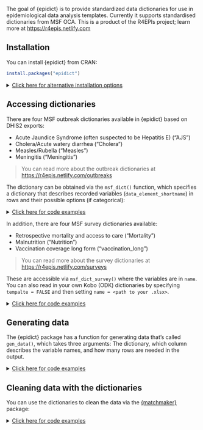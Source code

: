 The goal of {epidict} is to provide standardized data dictionaries for use in 
epidemiological data analysis templates. Currently it supports standardised 
dictionaries from MSF OCA. 
This is a product of the R4EPIs project; learn more at <https://r4epis.netlify.com>

## Installation

You can install {epidict} from CRAN:

``` r
install.packages("epidict")
```

<details>
<!--
NOTE: everything inside the details tag will be collapsed and effectively
hidden from the user
-->
<summary style='text-decoration: underline'>Click here for alternative installation options</summary>
If there is a bugfix or feature that is not yet on CRAN, you can install it via
the {drat} package:


You can install {epidict} from the R4EPI repository:

```r
# install.packages("drat")
drat::addRepo("R4EPI")
install.packages("epidict")
```

You can also install the in-development version from GitHub using the {remotes}
package (but there's no guarantee that it will be stable):

```r
# install.packages("remotes")
remotes::install_github("R4EPI/epidict") 
```

</details>


## Accessing dictionaries

There are four MSF outbreak dictionaries available in {epidict} based on DHIS2
exports:

 - Acute Jaundice Syndrome (often suspected to be Hepatitis E) ("AJS")
 - Cholera/Acute watery diarrhea ("Cholera")
 - Measles/Rubella ("Measles")
 - Meningitis ("Meningitis")

> You can read more about the outbreak dictionaries at <https://r4epis.netlify.com/outbreaks>

The dictionary can be obtained via the `msf_dict()` function, which specifies a
dictionary that describes recorded variables (`data_element_shortname`) in rows
and their possible options (if categorical):

<details>
<!--
NOTE: everything inside the details tag will be collapsed and effectively
hidden from the user
-->
<summary style='text-decoration: underline'>Click here for code examples </summary>

```r
library("epidict")
msf_dict("AJS")
msf_dict("Cholera")
msf_dict("Measles")
msf_dict("Meningitis")
```

</details>

In addition, there are four MSF survey dictionaries available:

 - Retrospective mortality and access to care ("Mortality")
 - Malnutrition ("Nutrition") 
 - Vaccination coverage long form ("vaccination_long")

> You can read more about the survey dictionaries at <https://r4epis.netlify.com/surveys>

These are accessible via `msf_dict_survey()` where the variables are in 
`name`.
You can also read in your own Kobo (ODK) dictionaries by specifying `tempalte = FALSE` 
and then setting `name = <path to your .xlsx>`. 

<details>
<!--
NOTE: everything inside the details tag will be collapsed and effectively
hidden from the user
-->
<summary style='text-decoration: underline'>Click here for code examples </summary>

```r
msf_dict_survey("Mortality")
msf_dict_survey("Nutrition")
msf_dict_survey("Vaccination_long")
```

</details>

## Generating data

The {epidict} package has a function for generating data that's called
`gen_data()`, which takes three arguments: The dictionary, which column
describes the variable names, and how many rows are needed in the output.

<details>
<!--
NOTE: everything inside the details tag will be collapsed and effectively
hidden from the user
-->
<summary style='text-decoration: underline'>Click here for code examples </summary>

```r
gen_data("Measles", varnames = "data_element_shortname", numcases = 100, org = "MSF")
gen_data("Vaccination_long", varnames = "name", numcases = 100, org = "MSF")
```

</details>

## Cleaning data with the dictionaries

You can use the dictionaries to clean the data via the [{matchmaker}](https://www.repidemicsconsortium.org/matchmaker) package:

<details>
<!--
NOTE: everything inside the details tag will be collapsed and effectively
hidden from the user
-->
<summary style='text-decoration: underline'>Click here for code examples </summary>

```r
library("matchmaker")
library("dplyr")

dat <- gen_data(dictionary = "Cholera", 
  varnames = "data_element_shortname",
  numcases = 20,
  org = "MSF"
)
print(dat)

# We want the expanded dictionary, so we will select `compact = FALSE`
dict <- msf_dict(disease = "Cholera", 
  long    = TRUE,
  compact = FALSE,
  tibble  = TRUE
)
print(dict)

# Now we can use matchmaker to filter the data
dat_clean <- matchmaker::match_df(dat, dict, 
  from  = "option_code",
  to    = "option_name",
  by    = "data_element_shortname",
  order = "option_order_in_set"
)
print(dat_clean)
```

</details>
